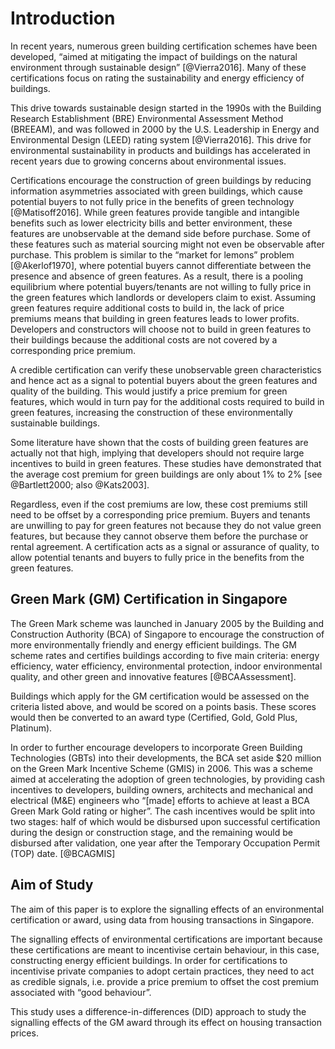 \pagenumbering{arabic}

# Introduction

In recent years, numerous green building certification schemes have been developed, "aimed at mitigating the impact of buildings on the natural environment through sustainable design" [@Vierra2016]. Many of these certifications focus on rating the sustainability and energy efficiency of buildings. 

This drive towards sustainable design started in the 1990s with the Building Research Establishment (BRE) Environmental Assessment Method (BREEAM), and was followed in 2000 by the U.S. Leadership in Energy and Environmental Design (LEED) rating system [@Vierra2016]. This drive for environmental sustainability in products and buildings has accelerated in recent years due to growing concerns about environmental issues. 

Certifications encourage the construction of green buildings by reducing information asymmetries associated with green buildings, which cause potential buyers to not fully price in the benefits of green technology [@Matisoff2016]. While green features provide tangible and intangible benefits such as lower electricity bills and better environment, these features are unobservable at the demand side before purchase. Some of these features such as material sourcing might not even be observable after purchase. This problem is similar to the "market for lemons" problem [@Akerlof1970], where potential buyers cannot differentiate between the presence and absence of green features. As a result, there is a pooling equilibrium where potential buyers/tenants are not willing to fully price in the green features which landlords or developers claim to exist. Assuming green features require additional costs to build in, the lack of price premiums means that building in green features leads to lower profits. Developers and constructors will choose not to build in green features to their buildings because the additional costs are not covered by a corresponding price premium.

A credible certification can verify these unobservable green characteristics and hence act as a signal to potential buyers about the green features and quality of the building. This would justify a price premium for green features, which would in turn pay for the additional costs required to build in green features, increasing the construction of these environmentally sustainable buildings.

Some literature have shown that the costs of building green features are actually not that high, implying that developers should not require large incentives to build in green features. These studies have demonstrated that the average cost premium for green buildings are only about 1% to 2% [see @Bartlett2000; also @Kats2003]. 

Regardless, even if the cost premiums are low, these cost premiums still need to be offset by a corresponding price premium. Buyers and tenants are unwilling to pay for green features not because they do not value green features, but because they cannot observe them before the purchase or rental agreement. A certification acts as a signal or assurance of quality, to allow potential tenants and buyers to fully price in the benefits from the green features.

## Green Mark (GM) Certification in Singapore

The Green Mark scheme was launched in January 2005 by the Building and Construction Authority (BCA) of Singapore to encourage the construction of more environmentally friendly and energy efficient buildings. The GM scheme rates and certifies buildings according to five main criteria: energy efficiency, water efficiency, environmental protection, indoor environmental quality, and other green and innovative features [@BCAAssessment].

Buildings which apply for the GM certification would be assessed on the criteria listed above, and would be scored on a points basis. These scores would then be converted to an award type (Certified, Gold, Gold Plus, Platinum). 

In order to further encourage developers to incorporate Green Building Technologies (GBTs) into their developments, the BCA set aside $20 million on the Green Mark Incentive Scheme (GMIS) in 2006. This was a scheme aimed at accelerating the adoption of green technologies, by providing cash incentives to developers, building owners, architects and mechanical and electrical (M&E) engineers who "[made] efforts to achieve at least a BCA Green Mark Gold rating or higher". The cash incentives would be split into two stages: half of which would be disbursed upon successful certification during the design or construction stage, and the remaining would be disbursed after validation, one year after the Temporary Occupation Permit (TOP) date. [@BCAGMIS]

## Aim of Study

The aim of this paper is to explore the signalling effects of an environmental certification or award, using data from housing transactions in Singapore. 

The signalling effects of environmental certifications are important because these certifications are meant to incentivise certain behaviour, in this case, constructing energy efficient buildings. In order for certifications to incentivise private companies to adopt certain practices, they need to act as credible signals, i.e. provide a price premium to offset the cost premium associated with "good behaviour". 

This study uses a difference-in-differences (DID) approach to study the signalling effects of the GM award through its effect on housing transaction prices. 

\newpage